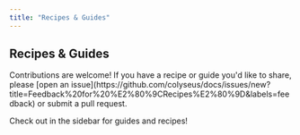 ```yaml
---
title: "Recipes & Guides"
---
```


## Recipes & Guides

<Callout type="warning">
    Contributions are welcome! If you have a recipe or guide you'd like to share, please [open an issue](https://github.com/colyseus/docs/issues/new?title=Feedback%20for%20%E2%80%9CRecipes%E2%80%9D&labels=feedback) or submit a pull request.
</Callout>

Check out in the sidebar for guides and recipes!